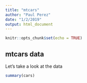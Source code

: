 ```yaml
---
title: "mtcars"
author: "Paul Perez"
date: "1/2/2019"
output: html_document
---
```


```r
knitr::opts_chunk$set(echo = TRUE)
```

## mtcars data

Let's take a look at the data

```r
summary(cars)
```
